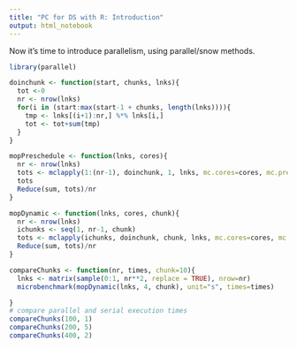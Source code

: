 ```yaml
---
title: "PC for DS with R: Introduction"
output: html_notebook
---
```


Now it's time to introduce parallelism, using parallel/snow methods.

```r
library(parallel)

doinchunk <- function(start, chunks, lnks){
  tot <-0
  nr <- nrow(lnks)
  for(i in (start:max(start-1 + chunks, length(lnks)))){
    tmp <- lnks[(i+1):nr,] %*% lnks[i,]
    tot <- tot+sum(tmp)
  }
}
```

```r
mopPreschedule <- function(lnks, cores){
  nr <- nrow(lnks)
  tots <- mclapply(1:(nr-1), doinchunk, 1, lnks, mc.cores=cores, mc.preschedule = T)
  tots
  Reduce(sum, tots)/nr
}

mopDynamic <- function(lnks, cores, chunk){
  nr <- nrow(lnks)
  ichunks <- seq(1, nr-1, chunk)
  tots <- mclapply(ichunks, doinchunk, chunk, lnks, mc.cores=cores, mc.preschedule = F)
  Reduce(sum, tots)/nr
}
```

```r
compareChunks <- function(nr, times, chunk=10){
  lnks <- matrix(sample(0:1, nr**2, replace = TRUE), nrow=nr)
  microbenchmark(mopDynamic(lnks, 4, chunk), unit="s", times=times)

}
# compare parallel and serial execution times
compareChunks(100, 1)
compareChunks(200, 5)
compareChunks(400, 2)
```
